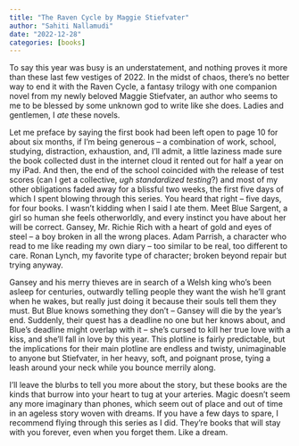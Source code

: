 ```yaml
---
title: "The Raven Cycle by Maggie Stiefvater"
author: "Sahiti Nallamudi"
date: "2022-12-28"
categories: [books]
---
```


To say this year was busy is an understatement, and nothing proves it more than these last few vestiges of 2022. In the midst of chaos, there's no better way to end it with the Raven Cycle, a fantasy trilogy with one companion novel from my newly beloved Maggie Stiefvater, an author who seems to me to be blessed by some unknown god to write like she does. Ladies and gentlemen, I *ate* these novels.

Let me preface by saying the first book had been left open to page 10 for about six months, if I'm being generous -- a combination of work, school, studying, distraction, exhaustion, and, I'll admit, a little laziness made sure the book collected dust in the internet cloud it rented out for half a year on my iPad. And then, the end of the school coincided with the release of test scores (can I get a collective, *ugh standardized testing*?) and most of my other obligations faded away for a blissful two weeks, the first five days of which I spent blowing through this series. You heard that right -- five days, for four books. I wasn't kidding when I said I ate them. Meet Blue Sargent, a girl so human she feels otherworldly, and every instinct you have about her will be correct. Gansey, Mr. Richie Rich with a heart of gold and eyes of steel -- a boy broken in all the wrong places. Adam Parrish, a character who read to me like reading my own diary -- too similar to be real, too different to care. Ronan Lynch, my favorite type of character; broken beyond repair but trying anyway.

Gansey and his merry thieves are in search of a Welsh king who's been asleep for centuries, outwardly telling people they want the wish he'll grant when he wakes, but really just doing it because their souls tell them they must. But Blue knows something they don't -- Gansey will die by the year's end. Suddenly, their quest has a deadline no one but her knows about, and Blue's deadline might overlap with it -- she's cursed to kill her true love with a kiss, and she'll fall in love by this year. This plotline is fairly predictable, but the implications for their main plotline are endless and twisty, unimaginable to anyone but Stiefvater, in her heavy, soft, and poignant prose, tying a leash around your neck while you bounce merrily along.

I'll leave the blurbs to tell you more about the story, but these books are the kinds that burrow into your heart to tug at your arteries. Magic doesn't seem any more imaginary than phones, which seem out of place and out of time in an ageless story woven with dreams. If you have a few days to spare, I recommend flying through this series as I did. They're books that will stay with you forever, even when you forget them. Like a dream.
